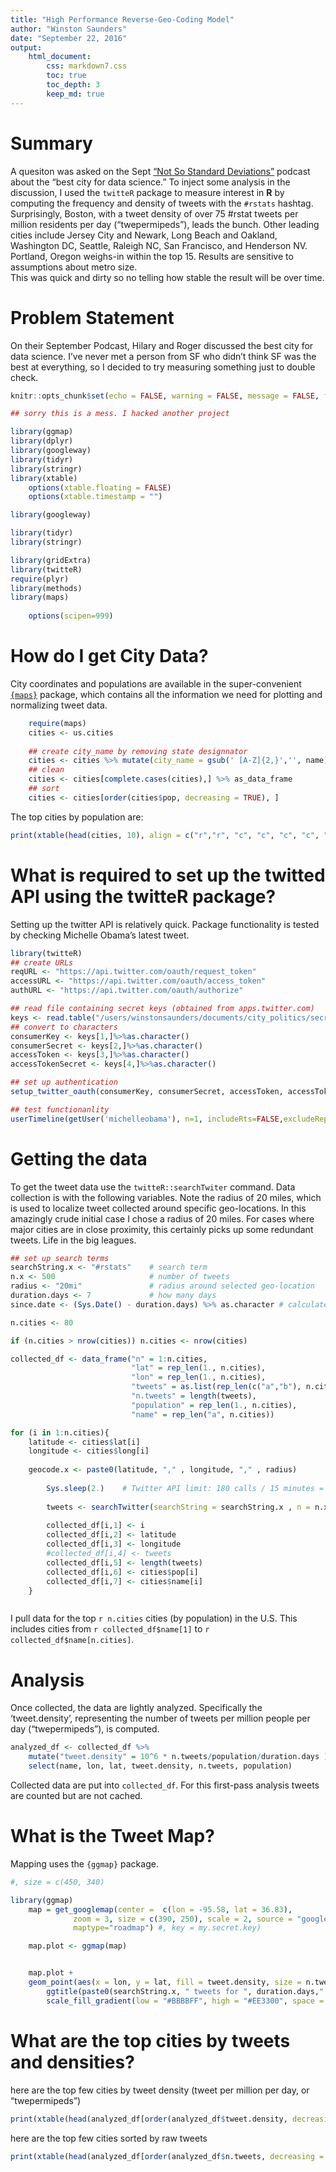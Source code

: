 ```yaml
---
title: "High Performance Reverse-Geo-Coding Model"
author: "Winston Saunders"
date: "September 22, 2016"
output: 
    html_document:
        css: markdown7.css
        toc: true
        toc_depth: 3
        keep_md: true
---
```


# Summary

A quesiton was asked on the Sept ["Not So Standard Deviations"](https://www.patreon.com/NSSDeviations) podcast about the "best city for data science." To inject some analysis in the discussion, I used the `twitteR` package to measure interest in __R__ by computing the frequency and density of tweets with the `#rstats` hashtag. Surprisingly, Boston, with a tweet density of over 75 #rstat tweets per million residents per day ("twepermipeds"), leads the bunch. Other leading cities include Jersey City and Newark, Long Beach and Oakland, Washington DC, Seattle, Raleigh NC, San Francisco, and Henderson NV.  Portland, Oregon weighs-in within the top 15.
Results are sensitive to assumptions about metro size.  
This was quick and dirty so no telling how stable the result will be over time.  

# Problem Statement

On their September Podcast, Hilary and Roger discussed the best city for data science. I've never met a person from SF who didn't think SF was the best at everything, so I decided to try measuring something just to double check.  

```r
knitr::opts_chunk$set(echo = FALSE, warning = FALSE, message = FALSE, fig.align='center')
```


```r
## sorry this is a mess. I hacked another project

library(ggmap)
library(dplyr)
library(googleway)
library(tidyr)
library(stringr)
library(xtable)
    options(xtable.floating = FALSE)
    options(xtable.timestamp = "")

library(googleway)

library(tidyr)
library(stringr)

library(gridExtra)
library(twitteR)
require(plyr)
library(methods)
library(maps)
    
    options(scipen=999)
```



# How do I get City Data?

City coordinates and populations are available in the super-convenient  [`{maps}`](https://cran.r-project.org/web/packages/maps/index.html) package, which contains all the information we need for plotting and normalizing tweet data. 

```r

    require(maps)
    cities <- us.cities
    
    ## create city_name by removing state designnator
    cities <- cities %>% mutate(city_name = gsub(' [A-Z]{2,}','', name))
    ## clean
    cities <- cities[complete.cases(cities),] %>% as_data_frame
    ## sort
    cities <- cities[order(cities$pop, decreasing = TRUE), ]

```
 
The top cities by population are:  

```r
print(xtable(head(cities, 10), align = c("r","r", "c", "c", "c", "c", "c", "c")), type="html", include.rownames=FALSE, include.colnames = TRUE)
```

# What is required to set up the twitted API using the twitteR package?

Setting up the twitter API is relatively quick. Package functionality is tested by checking Michelle Obama's latest tweet.

```r
library(twitteR)
## create URLs
reqURL <- "https://api.twitter.com/oauth/request_token"
accessURL <- "https://api.twitter.com/oauth/access_token"
authURL <- "https://api.twitter.com/oauth/authorize"

## read file containing secret keys (obtained from apps.twitter.com)
keys <- read.table("/users/winstonsaunders/documents/city_politics/secret_t.key.txt")
## convert to characters
consumerKey <- keys[1,]%>%as.character()
consumerSecret <- keys[2,]%>%as.character()
accessToken <- keys[3,]%>%as.character()
accessTokenSecret <- keys[4,]%>%as.character()

## set up authentication
setup_twitter_oauth(consumerKey, consumerSecret, accessToken, accessTokenSecret)

## test functionanlity
userTimeline(getUser('michelleobama'), n=1, includeRts=FALSE,excludeReplies=FALSE)

```

# Getting the data

To get the tweet data use the `twitteR::searchTwiter` command. 
Data collection is with the following variables. Note the radius of 20 miles, which is used to localize tweet collected around specific geo-locations. In this amazingly crude initial case I chose a radius of 20 miles. For cases where major cities are in close proximity, this certainly picks up some redundant tweets. Life in the big leagues.

```r

## set up search terms
searchString.x <- "#rstats"    # search term
n.x <- 500                     # number of tweets
radius <- "20mi"               # radius around selected geo-location
duration.days <- 7             # how many days
since.date <- (Sys.Date() - duration.days) %>% as.character # calculated starting date

```



```r
n.cities <- 80

if (n.cities > nrow(cities)) n.cities <- nrow(cities)

collected_df <- data_frame("n" = 1:n.cities, 
                           "lat" = rep_len(1., n.cities),
                           "lon" = rep_len(1., n.cities),
                           "tweets" = as.list(rep_len(c("a","b"), n.cities)),
                           "n.tweets" = length(tweets),
                           "population" = rep_len(1., n.cities),
                           "name" = rep_len("a", n.cities))

for (i in 1:n.cities){
    latitude <- cities$lat[i]
    longitude <- cities$long[i]
    
    geocode.x <- paste0(latitude, "," , longitude, "," , radius)
        
        Sys.sleep(2.)    # Twitter API limit: 180 calls / 15 minutes = 12 seconds
        
        tweets <- searchTwitter(searchString = searchString.x , n = n.x , geocode = geocode.x, since = since.date)
        
        collected_df[i,1] <- i
        collected_df[i,2] <- latitude
        collected_df[i,3] <- longitude
        #collected_df[i,4] <- tweets
        collected_df[i,5] <- length(tweets)
        collected_df[i,6] <- cities$pop[i]
        collected_df[i,7] <- cities$name[i]
    }



```

I pull data for the top `r n.cities` cities (by population) in the U.S. This includes cities from `r collected_df$name[1]` to `r collected_df$name[n.cities]`.

# Analysis

Once collected, the data are lightly analyzed. Specifically the 'tweet.density', representing the number of tweets per million people per day ("twepermipeds"), is computed.

```r

analyzed_df <- collected_df %>% 
    mutate("tweet.density" = 10^6 * n.tweets/population/duration.days ) %>% 
    select(name, lon, lat, tweet.density, n.tweets, population)


```



Collected data are put into  `collected_df`. For this first-pass analysis tweets are counted but are not cached. 

# What is the Tweet Map?

Mapping uses the `{ggmap}` package. 

```r

#, size = c(450, 340)

library(ggmap)
    map = get_googlemap(center =  c(lon = -95.58, lat = 36.83), 
              zoom = 3, size = c(390, 250), scale = 2, source = "google",
              maptype="roadmap") #, key = my.secret.key)

    map.plot <- ggmap(map)


    map.plot + 
    geom_point(aes(x = lon, y = lat, fill = tweet.density, size = n.tweets), data=analyzed_df, pch=21, color = "#33333399") +
        ggtitle(paste0(searchString.x, " tweets for ", duration.days," days since ", since.date)) + 
        scale_fill_gradient(low = "#BBBBFF", high = "#EE3300", space = "Lab", na.value = "grey50", guide = "colourbar")

```

# What are the top cities by tweets and densities?

here are the top few cities by tweet density (tweet per million per day, or "twepermipeds")

```r
print(xtable(head(analyzed_df[order(analyzed_df$tweet.density, decreasing = TRUE),c(-2,-3)], min(15, nrow(analyzed_df)))), type="html", include.rownames=FALSE, include.colnames = TRUE)
```

here are the top few cities sorted by raw tweets

```r
print(xtable(head(analyzed_df[order(analyzed_df$n.tweets, decreasing = TRUE),c(-2,-3)], min(15, nrow(analyzed_df)))), type="html", include.rownames=FALSE, include.colnames = TRUE)
```





